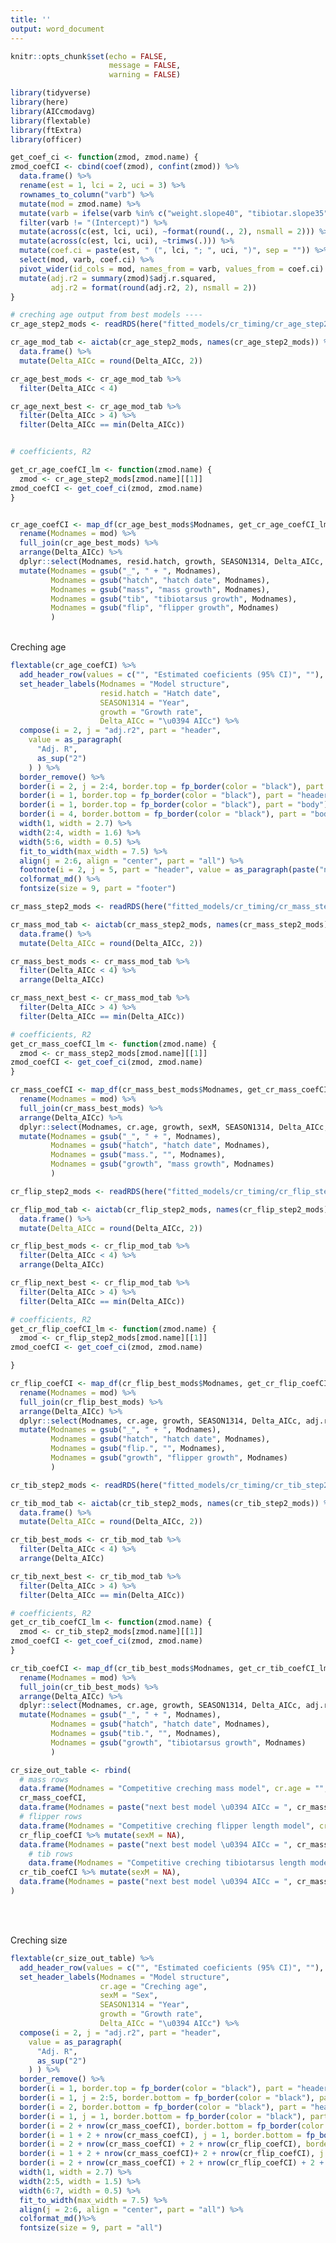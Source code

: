 ```yaml
---
title: ''
output: word_document
---
```


```r
knitr::opts_chunk$set(echo = FALSE,
                      message = FALSE,
                      warning = FALSE)
```


```r

library(tidyverse)
library(here)
library(AICcmodavg)
library(flextable)
library(ftExtra)
library(officer)
```

```r
get_coef_ci <- function(zmod, zmod.name) {
zmod_coefCI <- cbind(coef(zmod), confint(zmod)) %>% 
  data.frame() %>% 
  rename(est = 1, lci = 2, uci = 3) %>% 
  rownames_to_column("varb") %>% 
  mutate(mod = zmod.name) %>% 
  mutate(varb = ifelse(varb %in% c("weight.slope40", "tibiotar.slope35", "flipper.slope40"), "growth", varb)) %>% 
  filter(varb != "(Intercept)") %>% 
  mutate(across(c(est, lci, uci), ~format(round(., 2), nsmall = 2))) %>% 
  mutate(across(c(est, lci, uci), ~trimws(.))) %>% 
  mutate(coef.ci = paste(est, " (", lci, "; ", uci, ")", sep = "")) %>% 
  select(mod, varb, coef.ci) %>% 
  pivot_wider(id_cols = mod, names_from = varb, values_from = coef.ci) %>% 
  mutate(adj.r2 = summary(zmod)$adj.r.squared,
         adj.r2 = format(round(adj.r2, 2), nsmall = 2))
}
```



```r
# creching age output from best models ----
cr_age_step2_mods <- readRDS(here("fitted_models/cr_timing/cr_age_step2_mods"))

cr_age_mod_tab <- aictab(cr_age_step2_mods, names(cr_age_step2_mods)) %>% 
  data.frame() %>% 
  mutate(Delta_AICc = round(Delta_AICc, 2))

cr_age_best_mods <- cr_age_mod_tab %>%  
  filter(Delta_AICc < 4)

cr_age_next_best <- cr_age_mod_tab %>%  
  filter(Delta_AICc > 4) %>% 
  filter(Delta_AICc == min(Delta_AICc))


# coefficients, R2

get_cr_age_coefCI_lm <- function(zmod.name) {
  zmod <- cr_age_step2_mods[zmod.name][[1]]
zmod_coefCI <- get_coef_ci(zmod, zmod.name)
}


cr_age_coefCI <- map_df(cr_age_best_mods$Modnames, get_cr_age_coefCI_lm) %>%
  rename(Modnames = mod) %>% 
  full_join(cr_age_best_mods) %>% 
  arrange(Delta_AICc) %>% 
  dplyr::select(Modnames, resid.hatch, growth, SEASON1314, Delta_AICc, adj.r2) %>% 
  mutate(Modnames = gsub("_", " + ", Modnames),
         Modnames = gsub("hatch", "hatch date", Modnames),
         Modnames = gsub("mass", "mass growth", Modnames),
         Modnames = gsub("tib", "tibiotarsus growth", Modnames),
         Modnames = gsub("flip", "flipper growth", Modnames)
         )

```
<br>
Creching age  
```r

flextable(cr_age_coefCI) %>% 
  add_header_row(values = c("", "Estimated coeficients (95% CI)", ""), colwidths = c(1, 3, 2)) %>% 
  set_header_labels(Modnames = "Model structure",
                    resid.hatch = "Hatch date",
                    SEASON1314 = "Year",
                    growth = "Growth rate",
                    Delta_AICc = "\u0394 AICc") %>% 
  compose(i = 2, j = "adj.r2", part = "header",
    value = as_paragraph(
      "Adj. R",
      as_sup("2")
    ) ) %>% 
  border_remove() %>% 
  border(i = 2, j = 2:4, border.top = fp_border(color = "black"), part = "header") %>% 
  border(i = 1, border.top = fp_border(color = "black"), part = "header") %>% 
  border(i = 1, border.top = fp_border(color = "black"), part = "body") %>% 
  border(i = 4, border.bottom = fp_border(color = "black"), part = "body") %>%
  width(1, width = 2.7) %>% 
  width(2:4, width = 1.6) %>% 
  width(5:6, width = 0.5) %>% 
  fit_to_width(max_width = 7.5) %>% 
  align(j = 2:6, align = "center", part = "all") %>% 
  footnote(i = 2, j = 5, part = "header", value = as_paragraph(paste("next best model \u0394 AICc = ", cr_age_next_best$Delta_AICc[[1]])))%>% 
  colformat_md() %>% 
  fontsize(size = 9, part = "footer")

```



```r

cr_mass_step2_mods <- readRDS(here("fitted_models/cr_timing/cr_mass_step2_mods"))

cr_mass_mod_tab <- aictab(cr_mass_step2_mods, names(cr_mass_step2_mods)) %>% 
  data.frame() %>% 
  mutate(Delta_AICc = round(Delta_AICc, 2))

cr_mass_best_mods <- cr_mass_mod_tab %>%  
  filter(Delta_AICc < 4) %>% 
  arrange(Delta_AICc)

cr_mass_next_best <- cr_mass_mod_tab %>%  
  filter(Delta_AICc > 4) %>% 
  filter(Delta_AICc == min(Delta_AICc))

# coefficients, R2
get_cr_mass_coefCI_lm <- function(zmod.name) {
  zmod <- cr_mass_step2_mods[zmod.name][[1]]
zmod_coefCI <- get_coef_ci(zmod, zmod.name)
}

cr_mass_coefCI <- map_df(cr_mass_best_mods$Modnames, get_cr_mass_coefCI_lm) %>%
  rename(Modnames = mod) %>% 
  full_join(cr_mass_best_mods) %>% 
  arrange(Delta_AICc) %>% 
  dplyr::select(Modnames, cr.age, growth, sexM, SEASON1314, Delta_AICc, adj.r2) %>% 
  mutate(Modnames = gsub("_", " + ", Modnames),
         Modnames = gsub("hatch", "hatch date", Modnames),
         Modnames = gsub("mass.", "", Modnames),
         Modnames = gsub("growth", "mass growth", Modnames)
         )


```



```r

cr_flip_step2_mods <- readRDS(here("fitted_models/cr_timing/cr_flip_step2_mods"))

cr_flip_mod_tab <- aictab(cr_flip_step2_mods, names(cr_flip_step2_mods)) %>% 
  data.frame() %>% 
  mutate(Delta_AICc = round(Delta_AICc, 2))

cr_flip_best_mods <- cr_flip_mod_tab %>%  
  filter(Delta_AICc < 4) %>% 
  arrange(Delta_AICc)

cr_flip_next_best <- cr_flip_mod_tab %>%  
  filter(Delta_AICc > 4) %>% 
  filter(Delta_AICc == min(Delta_AICc))

# coefficients, R2
get_cr_flip_coefCI_lm <- function(zmod.name) {
  zmod <- cr_flip_step2_mods[zmod.name][[1]]
zmod_coefCI <- get_coef_ci(zmod, zmod.name)

}

cr_flip_coefCI <- map_df(cr_flip_best_mods$Modnames, get_cr_flip_coefCI_lm) %>%
  rename(Modnames = mod) %>% 
  full_join(cr_flip_best_mods) %>% 
  arrange(Delta_AICc) %>% 
  dplyr::select(Modnames, cr.age, growth, SEASON1314, Delta_AICc, adj.r2) %>% 
  mutate(Modnames = gsub("_", " + ", Modnames),
         Modnames = gsub("hatch", "hatch date", Modnames),
         Modnames = gsub("flip.", "", Modnames),
         Modnames = gsub("growth", "flipper growth", Modnames)
         )


```

```r

cr_tib_step2_mods <- readRDS(here("fitted_models/cr_timing/cr_tib_step2_mods"))

cr_tib_mod_tab <- aictab(cr_tib_step2_mods, names(cr_tib_step2_mods)) %>% 
  data.frame() %>% 
  mutate(Delta_AICc = round(Delta_AICc, 2))

cr_tib_best_mods <- cr_tib_mod_tab %>%  
  filter(Delta_AICc < 4) %>% 
  arrange(Delta_AICc)

cr_tib_next_best <- cr_tib_mod_tab %>%  
  filter(Delta_AICc > 4) %>% 
  filter(Delta_AICc == min(Delta_AICc))

# coefficients, R2
get_cr_tib_coefCI_lm <- function(zmod.name) {
  zmod <- cr_tib_step2_mods[zmod.name][[1]]
zmod_coefCI <- get_coef_ci(zmod, zmod.name)
}

cr_tib_coefCI <- map_df(cr_tib_best_mods$Modnames, get_cr_tib_coefCI_lm) %>%
  rename(Modnames = mod) %>% 
  full_join(cr_tib_best_mods) %>% 
  arrange(Delta_AICc) %>% 
  dplyr::select(Modnames, cr.age, growth, SEASON1314, Delta_AICc, adj.r2) %>% 
  mutate(Modnames = gsub("_", " + ", Modnames),
         Modnames = gsub("hatch", "hatch date", Modnames),
         Modnames = gsub("tib.", "", Modnames),
         Modnames = gsub("growth", "tibiotarsus growth", Modnames)
         )


```



```r

cr_size_out_table <- rbind(
  # mass rows
  data.frame(Modnames = "Competitive creching mass model", cr.age = "", growth = "", sexM = "", SEASON1314 = "", Delta_AICc = "", adj.r2 = ""),
  cr_mass_coefCI,
  data.frame(Modnames = paste("next best model \u0394 AICc = ", cr_mass_next_best$Delta_AICc[[1]]), cr.age = "", growth = "", sexM = "", SEASON1314 = "", Delta_AICc = "", adj.r2 = ""),
  # flipper rows
  data.frame(Modnames = "Competitive creching flipper length model", cr.age = "", growth = "", sexM = "", SEASON1314 = "", Delta_AICc = "", adj.r2 = ""),
  cr_flip_coefCI %>% mutate(sexM = NA),
  data.frame(Modnames = paste("next best model \u0394 AICc = ", cr_mass_next_best$Delta_AICc[[1]]), cr.age = "", growth = "", sexM = "", SEASON1314 = "", Delta_AICc = "", adj.r2 = ""),
    # tib rows
    data.frame(Modnames = "Competitive creching tibiotarsus length models", cr.age = "", growth = "", sexM = "", SEASON1314 = "", Delta_AICc = "", adj.r2 = ""),
  cr_tib_coefCI %>% mutate(sexM = NA),
  data.frame(Modnames = paste("next best model \u0394 AICc = ", cr_mass_next_best$Delta_AICc[[1]]), cr.age = "", growth = "", sexM = "", SEASON1314 = "", Delta_AICc = "", adj.r2 = "")
)

```
   
<br>
<br>
   

Creching size  
```r

flextable(cr_size_out_table) %>% 
  add_header_row(values = c("", "Estimated coeficients (95% CI)", ""), colwidths = c(1, 4, 2)) %>% 
  set_header_labels(Modnames = "Model structure",
                    cr.age = "Creching age",
                    sexM = "Sex",
                    SEASON1314 = "Year",
                    growth = "Growth rate",
                    Delta_AICc = "\u0394 AICc") %>% 
  compose(i = 2, j = "adj.r2", part = "header",
    value = as_paragraph(
      "Adj. R",
      as_sup("2")
    ) ) %>% 
  border_remove() %>% 
  border(i = 1, border.top = fp_border(color = "black"), part = "header") %>% # header top border
  border(i = 1, j = 2:5, border.bottom = fp_border(color = "black"), part = "header") %>% # coefs cols border bottom
  border(i = 2, border.bottom = fp_border(color = "black"), part = "header") %>% # header border bottom
  border(i = 1, j = 1, border.bottom = fp_border(color = "black"), part = "body") %>% # mass top sub border
  border(i = 2 + nrow(cr_mass_coefCI), border.bottom = fp_border(color = "black"), part = "body") %>% # mass bottom border
  border(i = 1 + 2 + nrow(cr_mass_coefCI), j = 1, border.bottom = fp_border(color = "black"), part = "body") %>% # flipper top sub border
  border(i = 2 + nrow(cr_mass_coefCI) + 2 + nrow(cr_flip_coefCI), border.bottom = fp_border(color = "black"), part = "body") %>% # flipper bottom border
  border(i = 1 + 2 + nrow(cr_mass_coefCI)+ 2 + nrow(cr_flip_coefCI), j = 1, border.bottom = fp_border(color = "black"), part = "body") %>% # tib top sub border
  border(i = 2 + nrow(cr_mass_coefCI) + 2 + nrow(cr_flip_coefCI) + 2 + nrow(cr_tib_coefCI), border.bottom = fp_border(color = "black"), part = "body") %>% # tib bottom border
  width(1, width = 2.7) %>% 
  width(2:5, width = 1.5) %>% 
  width(6:7, width = 0.5) %>% 
  fit_to_width(max_width = 7.5) %>% 
  align(j = 2:6, align = "center", part = "all") %>% 
  colformat_md()%>% 
  fontsize(size = 9, part = "all")

```
